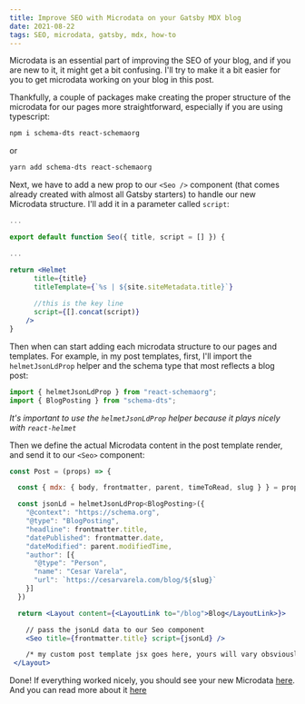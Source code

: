 ```yaml
---
title: Improve SEO with Microdata on your Gatsby MDX blog
date: 2021-08-22
tags: SEO, microdata, gatsby, mdx, how-to
---
```

Microdata is an essential part of improving the SEO of your blog, and if you are new to it, it might get a bit confusing. I'll try to make it a bit easier for you to get microdata working on your blog in this post.

Thankfully, a couple of packages make creating the proper structure of the microdata for our pages more straightforward, especially if you are using typescript:

```sh
npm i schema-dts react-schemaorg
```
or
```sh
yarn add schema-dts react-schemaorg
```
Next, we have to add a new prop to our `<Seo />` component (that comes already created with almost all Gatsby starters) to handle our new Microdata structure. I'll add it in a parameter called `script`:

```jsx title=Seo.js
...

export default function Seo({ title, script = [] }) {

...

return <Helmet
      title={title}
      titleTemplate={`%s | ${site.siteMetadata.title}`}
      
      //this is the key line
      script={[].concat(script)}
    />
}
```
Then when can start adding each microdata structure to our pages and templates. For example, in my post templates, first, I'll import the `helmetJsonLdProp` helper and the schema type that most reflects a blog post:

```jsx
import { helmetJsonLdProp } from "react-schemaorg";
import { BlogPosting } from "schema-dts";
```
*It's important to use the `helmetJsonLdProp` helper because it plays nicely with `react-helmet`*

Then we define the actual Microdata content in the post template render, and send it to our `<Seo>` component:

```jsx
const Post = (props) => {

  const { mdx: { body, frontmatter, parent, timeToRead, slug } } = props.data

  const jsonLd = helmetJsonLdProp<BlogPosting>({
    "@context": "https://schema.org",
    "@type": "BlogPosting",
    "headline": frontmatter.title,
    "datePublished": frontmatter.date,
    "dateModified": parent.modifiedTime,
    "author": [{
      "@type": "Person",
      "name": "Cesar Varela",
      "url": `https://cesarvarela.com/blog/${slug}`
    }]
  })

  return <Layout content={<LayoutLink to="/blog">Blog</LayoutLink>}>

    // pass the jsonLd data to our Seo component
    <Seo title={frontmatter.title} script={jsonLd} />

	/* my custom post template jsx goes here, yours will vary obsviously  */
 </Layout>
```

Done! If everything worked nicely, you should see your new Microdata [here](https://validator.schema.org/). And you can read more about it [here](https://schema.org/docs/gs.html#microdata_how)
